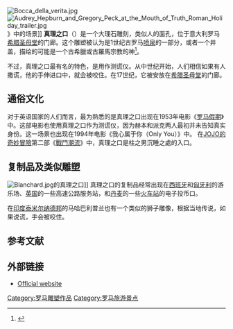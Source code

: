 [[File:Bocca_della_verita.jpg|thumb]]
[[File:Audrey_Hepburn_and_Gregory_Peck_at_the_Mouth_of_Truth_Roman_Holiday_trailer.jpg|thumb]]》中的场景]]
'''真理之口'''（{{lang-it|La Bocca della Verità}}）是一个大理石雕刻，类似人的面孔，位于意大利罗马[[希腊圣母堂|希腊圣母堂]]的门廊。这个雕塑被认为是1世纪古罗马[[喷泉|喷泉]]的一部分，或者一个井盖，描绘的可能是一个古希臘或古羅馬宗教的神<ref>{{Cite web |url=http://www.dpsusa.com/bocca_verita_history.shtml#deity |title=BOCCA DELLA VERITA' facts and history<!-- Bot generated title --> |access-date=2009-04-12 |archive-date=2015-05-12 |archive-url=https://web.archive.org/web/20150512205112/http://www.dpsusa.com/bocca_verita_history.shtml#deity |dead-url=no }}</ref>。

不过，真理之口最有名的特色，是用作测谎仪。从中世纪开始，人们相信如果有人撒谎，他的手伸进口中，就会被咬住。在17世纪，它被安放在[[希腊圣母堂|希腊圣母堂]]的门廊。

== 通俗文化 ==
对于英语国家的人们而言，最为熟悉的是真理之口出现在1953年电影《[[罗马假期|罗马假期]]》中。这部电影也使用真理之口作为测谎仪，因为赫本和派克两人最初并未告知真实身份。这一场景也出现在1994年电影《我心属于你（Only You）》中。
在[[JOJO的奇妙冒險|JOJO的奇妙冒險]]第二部《[[戰鬥潮流|戰鬥潮流]]》中，真理之口是柱之男沉睡之處的入口。

== 复制品及类似雕塑 ==
[[File:Blanchard.jpg|thumb]]的真理之口]] 
真理之口的复制品经常出现在[[西班牙|西班牙]]和[[匈牙利|匈牙利]]的游乐场、[[英国|英国]]的一些高速公路服务站，和[[丹麦|丹麦]]的一些[[火车站|火车站]]的电子投币口。

在[[印度|印度]][[泰米尔纳德邦|泰米尔纳德邦]]的马哈巴利普兰也有一个类似的狮子雕像，根据当地传说，如果说谎，手会被咬住。 

== 参考文献 ==
{{reflist}}
== 外部链接 ==
{{commonscat|Bocca della Verità}}
* [http://www.dpsusa.com/bocca_verita_history.shtml Official website] {{Wayback|url=http://www.dpsusa.com/bocca_verita_history.shtml |date=20150512205112 }}

{{罗马地标}}

{{coord|41|53|17|N|12|28|54|E|region:IT-RO_type:landmark_source:dewiki|display=title}}

[[Category:罗马雕塑作品|Category:罗马雕塑作品]]
[[Category:罗马旅游景点|Category:罗马旅游景点]]